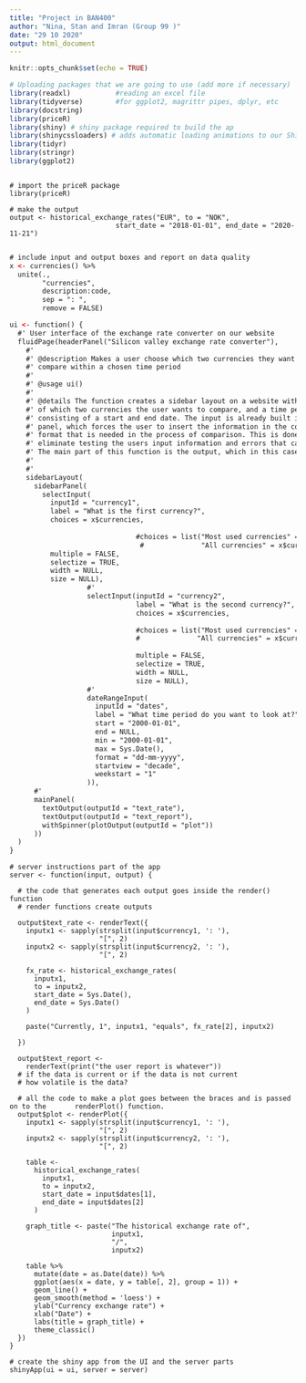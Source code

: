 ```yaml
---
title: "Project in BAN400"
author: "Nina, Stan and Imran (Group 99 )"
date: "29 10 2020"
output: html_document
---
```


```r
knitr::opts_chunk$set(echo = TRUE)

# Uploading packages that we are going to use (add more if necessary)
library(readxl)           #reading an excel file
library(tidyverse)        #for ggplot2, magrittr pipes, dplyr, etc
library(docstring)
library(priceR)
library(shiny) # shiny package required to build the ap
library(shinycssloaders) # adds automatic loading animations to our Shiny plot
library(tidyr)
library(stringr)
library(ggplot2)

```

```

# import the priceR package
library(priceR)

# make the output
output <- historical_exchange_rates("EUR", to = "NOK",
                          start_date = "2018-01-01", end_date = "2020-11-21")


```

```ui
# include input and output boxes and report on data quality
x <- currencies() %>%
  unite(.,
        "currencies",
        description:code,
        sep = ": ",
        remove = FALSE)

ui <- function() {
  #' User interface of the exchange rate converter on our website
  fluidPage(headerPanel("Silicon valley exchange rate converter"), 
    #' 
    #' @description Makes a user choose which two currencies they want to
    #' compare within a chosen time period
    #' 
    #' @usage ui()
    #'
    #' @details The function creates a sidebar layout on a website with panels
    #' of which two currencies the user wants to compare, and a time period with
    #' consisting of a start and end date. The input is already built in for each
    #' panel, which forces the user to insert the information in the correct
    #' format that is needed in the process of comparison. This is done to
    #' eliminate testing the users input information and errors that can occur.
    #' The main part of this function is the output, which in this case is .... 
    #' 
    #'
    sidebarLayout(
      sidebarPanel(
        selectInput(
          inputId = "currency1",
          label = "What is the first currency?",
          choices = x$currencies,
          
                               #choices = list("Most used currencies" = grep("EUR|USD|NOK|GBP", x$currencies, value = T),
                                #              "All currencies" = x$currencies), #grouping, but its a fail for now
          multiple = FALSE,
          selectize = TRUE,
          width = NULL,
          size = NULL), 
                   #'               
                   selectInput(inputId = "currency2",
                               label = "What is the second currency?",
                               choices = x$currencies,
                               
                               #choices = list("Most used currencies" = grep("EUR|USD|NOK|GBP", x$currencies, value = T),
                               #              "All currencies" = x$currencies),
                               
                               multiple = FALSE,
                               selectize = TRUE,
                               width = NULL,
                               size = NULL), 
                   #'               
                   dateRangeInput(
                     inputId = "dates",
                     label = "What time period do you want to look at?",
                     start = "2000-01-01",
                     end = NULL,
                     min = "2000-01-01",
                     max = Sys.Date(),
                     format = "dd-mm-yyyy",
                     startview = "decade",
                     weekstart = "1"
                   )), 
      #'          
      mainPanel(
        textOutput(outputId = "text_rate"),
        textOutput(outputId = "text_report"),
        withSpinner(plotOutput(outputId = "plot"))
      ))
  )
}

```


```server
# server instructions part of the app
server <- function(input, output) {
  
  # the code that generates each output goes inside the render() function
  # render functions create outputs
  
  output$text_rate <- renderText({
    inputx1 <- sapply(strsplit(input$currency1, ': '),
                      "[", 2)
    inputx2 <- sapply(strsplit(input$currency2, ': '),
                      "[", 2)
    
    fx_rate <- historical_exchange_rates(
      inputx1,
      to = inputx2,
      start_date = Sys.Date(),
      end_date = Sys.Date()
    )
    
    paste("Currently, 1", inputx1, "equals", fx_rate[2], inputx2)
    
  })
  
  output$text_report <-
    renderText(print("the user report is whatever"))
  # if the data is current or if the data is not current
  # how volatile is the data?
  
  # all the code to make a plot goes between the braces and is passed on to the       renderPlot() function.
  output$plot <- renderPlot({
    inputx1 <- sapply(strsplit(input$currency1, ': '),
                      "[", 2)
    inputx2 <- sapply(strsplit(input$currency2, ': '),
                      "[", 2)
    
    table <-
      historical_exchange_rates(
        inputx1,
        to = inputx2,
        start_date = input$dates[1],
        end_date = input$dates[2]
      )
    
    graph_title <- paste("The historical exchange rate of",
                         inputx1,
                         "/",
                         inputx2)
    
    table %>%
      mutate(date = as.Date(date)) %>%
      ggplot(aes(x = date, y = table[, 2], group = 1)) +
      geom_line() +
      geom_smooth(method = 'loess') +
      ylab("Currency exchange rate") +
      xlab("Date") +
      labs(title = graph_title) +
      theme_classic()
  })
}

```


```shiny
# create the shiny app from the UI and the server parts
shinyApp(ui = ui, server = server)
```

